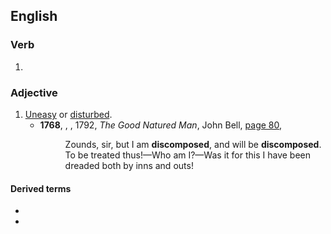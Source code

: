 ==English==

===Verb===
{{head|en|verb form}}

# {{en-past of|discompose}}

===Adjective===
{{en-adj}}

# [[uneasy|Uneasy]] or [[disturbed]].
#* '''1768''', ''{{w|Oliver Goldsmith}}'', ''{{w|The Good-Natur'd Man}}'', 1792, ''The Good Natured Man'', John Bell, [https://books.google.com.au/books?id=BG8Z8_joQG0C&pg=PA80&dq=%22discomposed%22%7C%22discomposing%22&hl=en&sa=X&ved=2ahUKEwjI4aLSn6frAhUayDgGHf6JB7oQ6AEwCHoECC0QAg#v=onepage&q=%22discomposed%22%7C%22discomposing%22&f=false page 80],
#*: Zounds, sir, but I am '''discomposed''', and will be '''discomposed'''. To be treated thus!—Who am I?—Was it for this I have been dreaded both by inns{{sic}} and outs!

====Derived terms====
* {{l|en|discomposedly}}
* {{l|en|discomposedness}}
